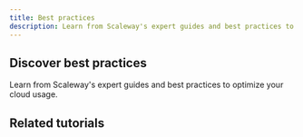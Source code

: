 ```yaml
---
title: Best practices
description: Learn from Scaleway's expert guides and best practices to optimize your cloud strategy.
---
```


## Discover best practices
Learn from Scaleway's expert guides and best practices to optimize your cloud usage.

<Grid>
    <SummaryCard
        title="Placeholder"
        icon="rocket"
        description="Placeholder"
        label="Read more"
        url="/use-cases/"
    />
    <SummaryCard
        title="Placeholder"
        icon="rocket"
        description="Placeholder"
        label="Read more"
        url="/use-cases/"
    />
</Grid>

## Related tutorials